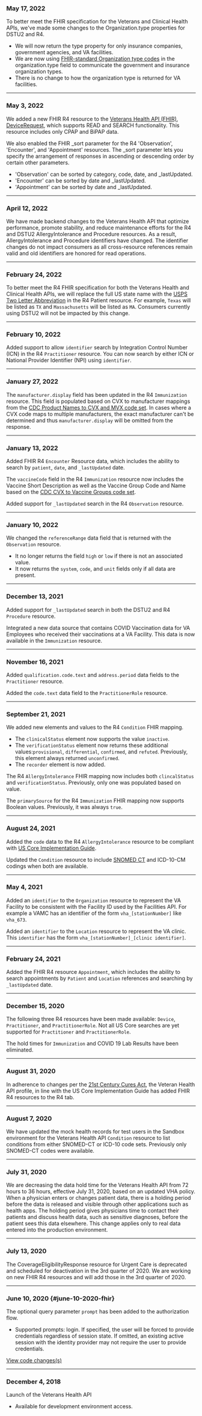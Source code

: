 ### May 17, 2022
To better meet the FHIR specification for the Veterans and Clinical Health APIs, we've made some changes to the Organization.type properties for DSTU2 and R4.
 - We will now return the type property for only insurance companies, government agencies, and VA facilities.
 - We are now using [FHIR-standard Organization type codes](https://www.hl7.org/fhir/codesystem-organization-type.html) in the organization.type field to communicate the government and insurance organization types.
 - There is no change to how the organization type is returned for VA facilities. 

---
### May 3, 2022
We added a new FHIR R4 resource to the [Veterans Health API (FHIR)](https://developer.va.gov/explore/health/docs/fhir?version=current), [DeviceRequest](http://www.hl7.org/Fhir/devicerequest.html), which supports READ and SEARCH functionality. This resource includes only CPAP and BiPAP data.

We also enabled the FHIR _sort parameter for the R4 'Observation', 'Encounter', and 'Appointment' resources. The _sort parameter lets you specify the arrangement of responses in ascending or descending order by certain other parameters. 
 - 'Observation' can be sorted by category, code, date, and _lastUpdated.
 - 'Encounter' can be sorted by date and _lastUpdated.
 - 'Appointment' can be sorted by date and _lastUpdated.

---
### April 12, 2022
We have made backend changes to the Veterans Health API that optimize performance, promote stability, and reduce maintenance efforts for the R4 and DSTU2 AllergyIntolerance and Procedure resources. As a result, AllergyIntolerance and Procedure identifiers have changed. The identifier changes do not impact consumers as all cross-resource references remain valid and old identifiers are honored for read operations. 

---
### February 24, 2022
To better meet the R4 FHIR specification for both the Veterans Health and Clinical Health APIs, we will replace the full US state name with the [USPS Two Letter Abbreviation](http://www.hl7.org/fhir/us/core/ValueSet-us-core-usps-state.html) in the R4 Patient resource. For example, `Texas` will be listed as `TX` and `Massachusetts` will be listed as `MA`. Consumers currently using DSTU2 will not be impacted by this change.

---
### February 10, 2022
Added support to allow `identifier` search by Integration Control Number (ICN) in the R4 `Practitioner` resource.  You can now search by either ICN or National Provider Identifier (NPI) using `identifier`.

---
### January 27, 2022
The `manufacturer.display` field has been updated in the R4 `Immunization` resource. This field is populated based on CVX to manufacturer mappings from the [CDC Product Names to CVX and MVX code set](https://www2a.cdc.gov/vaccines/iis/iisstandards/vaccines.asp?rpt=tradename). In cases where a CVX code maps to multiple manufacturers, the exact manufacturer can't be determined and thus `manufacturer.display` will be omitted from the response.

---
### January 13, 2022
Added FHIR R4 `Encounter` Resource data, which includes the ability to search by `patient`, `date`, and `_lastUpdated` date.

The `vaccineCode` field in the R4 `Immunization` resource now includes the Vaccine Short Description as well as the Vaccine Group Code and Name based on the [CDC CVX to Vaccine Groups code set](https://www2a.cdc.gov/vaccines/iis/iisstandards/vaccines.asp?rpt=vg).

Added support for `_lastUpdated` search in the R4 `Observation` resource.

---
### January 10, 2022
We changed the `referenceRange` data field that is returned with the `Observation` resource.
 - It no longer returns the field `high` or `low` if there is not an associated value.
 - It now returns the `system`, `code`, and `unit` fields only if all data are present.   

---
### December 13, 2021
Added support for `_lastUpdated` search in both the DSTU2 and R4 `Procedure` resource.

Integrated a new data source that contains COVID Vaccination data for VA Employees who received their vaccinations at a VA Facility.  This data is now available in the `Immunization` resource.  

---
### November 16, 2021
Added `qualification.code.text` and `address.period` data fields to the `Practitioner` resource.

Added the `code.text` data field to the `PractitionerRole` resource.  

---
### September 21, 2021
We added new elements and values to the R4 `Condition` FHIR mapping. 
  -  The `clinicalStatus` element now supports the value `inactive`.
  -  The `verificationStatus` element now returns these additional values:`provisional`, `differential`, `confirmed`, and `refuted`. Previously, this element always returned  `unconfirmed`.
  -  The `recorder` element is now added.

The R4 `AllergyIntolerance` FHIR mapping now includes both `clincalStatus` and `verificationStatus`.  Previously, only one was populated based on value. 

The `primarySource` for the R4 `Immunization` FHIR mapping now supports Boolean values. Previously, it was always `true`.

---
### August 24, 2021
Added the `code` data to the R4 `AllergyIntolerance` resource to be compliant with [US Core Implementation Guide](http://hl7.org/fhir/us/core/StructureDefinition-us-core-allergyintolerance.html).

Updated the `Condition` resource to include [SNOMED CT](http://snomed.info/sct) and ICD-10-CM codings when both are available.

---
### May 4, 2021
Added an `identifier` to the `Organization` resource to represent the VA Facility to be consistent with the Facility ID used by the Facilities API. For example a VAMC has an identifier of the form `vha_[stationNumber]` like `vha_673`.

Added an `identifier` to the `Location` resource to represent the VA clinic. This `identifier` has the form `vha_[stationNumber]_[clinic identifier]`.

---
### February 24, 2021
Added the FHIR R4 resource `Appointment`, which includes the ability to search appointments by `Patient` and `Location` references and searching by `_lastUpdated` date.

---
### December 15, 2020
The following three R4 resources have been made available: `Device`, `Practitioner`, and `PractitionerRole`. Not all US Core searches are yet supported for `Practitioner` and `PractitionerRole`.

The hold times for `Immunization` and COVID 19 Lab Results have been eliminated.

---
### August 31, 2020
In adherence to changes per the [21st Century Cures Act](https://www.federalregister.gov/documents/2020/05/01/2020-07419/21st-century-cures-act-interoperability-information-blocking-and-the-onc-health-it-certification#h-13), the Veteran Health API profile, in line with the US Core Implementation Guide has added FHIR R4 resources to the R4 tab. 

---
### August 7, 2020

We have updated the mock health records for test users in the Sandbox environment for the Veterans Health API `Condition` resource to list conditions from either SNOMED-CT or ICD-10 code sets.  Previously only SNOMED-CT codes were available.

---

### July 31, 2020
We are decreasing the data hold time for the Veterans Health API from 72 hours to 36 hours, effective July 31, 2020, based on an updated VHA policy.  When a physician enters or changes patient data, there is a holding period before the data is released and visible through other applications such as health apps. The holding period gives physicians time to contact their patients and discuss health data, such as sensitive diagnoses, before the patient sees this data elsewhere. This change applies only to real data entered into the production environment.

---

### July 13, 2020
The CoverageEligibilityResponse resource for Urgent Care is deprecated and scheduled for deactivation in the 3rd quarter of 2020.
We are working on new FHIR R4 resources and will add those in the 3rd quarter of 2020.

---

### June 10, 2020 {#june-10-2020-fhir}
The optional query parameter `prompt` has been added to the authorization flow.
- Supported prompts: login. If specified, the user will be forced to provide credentials regardless of session state. If omitted, an existing active session with the identity provider may not require the user to provide credentials.

[View code changes(s)](https://github.com/department-of-veterans-affairs/vets-saml-proxy/pull/111)

---

### December 4, 2018
Launch of the Veterans Health API
- Available for development environment access.
